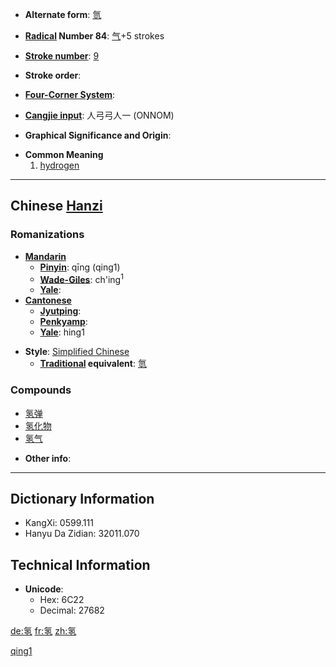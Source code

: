 * '''Alternate form''': [[氫]]

* '''[[Wiktionary:Chinese radical index| Radical]] Number 84''': [[Wiktionary:Chinese radical index 气|气]]+5 strokes

* '''[[Wiktionary:Chinese total strokes index|Stroke number]]''': [[Wiktionary:Chinese total strokes index 9|9]]

* '''Stroke order''': 

* '''[[Wiktionary:Chinese four corner index|Four-Corner System]]''': 

* '''[[Wiktionary:Chinese Cangjie index|Cangjie input]]''': 人弓弓人一 (ONNOM)

* '''Graphical Significance and Origin''': 

* '''Common Meaning'''
*#[[hydrogen]]

----

== Chinese [[Hanzi]] ==

===Romanizations===
* '''[[Mandarin]]'''
** '''[[Pinyin]]''': qīng (qing1)
** '''[[Wade-Giles]]''': ch'ing<sup>1</sup>
** '''[[Yale]]''': 
* '''[[Cantonese]]'''
** '''[[Jyutping]]''':
** '''[[Penkyamp]]''': 
** '''[[Yale]]''': hing1

* '''Style''': [[Simplified Chinese]] 
** '''[[Traditional Chinese|Traditional]] equivalent''': [[氫]]

===Compounds===
*[[氢弹]]
*[[氢化物]]
*[[氢气]]

* '''Other info''': 

[[Category:zh-cn:Chemical elements|qing1]]
----

== Dictionary Information ==

* KangXi: 0599.111
* Hanyu Da Zidian: 32011.070

== Technical Information ==

* '''Unicode''':
** Hex: 6C22
** Decimal: 27682

[[de:氢]]
[[fr:氢]]
[[zh:氢]]